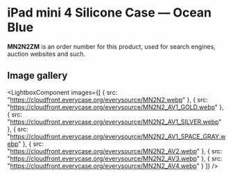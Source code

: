 
# iPad mini 4 Silicone Case — Ocean Blue

<Callout type='info' emoji='👉🏻'>**MN2N2ZM** is an order number for this product, used for search engines, auction websites and such.</Callout>

## Image gallery

<LightboxComponent
    images={[
      {
        src: "https://cloudfront.everycase.org/everysource/MN2N2.webp"
      },
      {
        src: "https://cloudfront.everycase.org/everysource/MN2N2_AV1_GOLD.webp"
      },
      {
        src: "https://cloudfront.everycase.org/everysource/MN2N2_AV1_SILVER.webp"
      },
      {
        src: "https://cloudfront.everycase.org/everysource/MN2N2_AV1_SPACE_GRAY.webp"
      },
      {
        src: "https://cloudfront.everycase.org/everysource/MN2N2_AV2.webp"
      },
      {
        src: "https://cloudfront.everycase.org/everysource/MN2N2_AV3.webp"
      },
      {
        src: "https://cloudfront.everycase.org/everysource/MN2N2_AV4.webp"
      }
    ]}
  />
